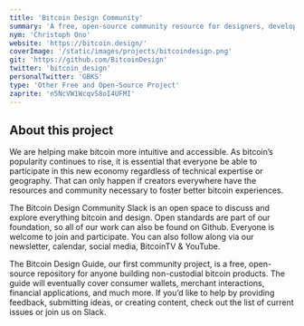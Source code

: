```yaml
---
title: 'Bitcoin Design Community'
summary: 'A free, open-source community resource for designers, developers, and others working on non-custodial Bitcoin products.'
nym: 'Christoph Ono'
website: 'https://bitcoin.design/'
coverImage: '/static/images/projects/bitcoindesign.png'
git: 'https://github.com/BitcoinDesign'
twitter: 'bitcoin_design'
personalTwitter: 'GBKS'
type: 'Other Free and Open-Source Project'
zaprite: 'n5NcVW1WcqvS8oI4UFMI'
---
```


## About this project

We are helping make bitcoin more intuitive and accessible. As bitcoin’s popularity continues to rise, it is essential that everyone be able to participate in this new economy regardless of technical expertise or geography. That can only happen if creators everywhere have the resources and community necessary to foster better bitcoin experiences.

The Bitcoin Design Community Slack is an open space to discuss and explore everything bitcoin and design. Open standards are part of our foundation, so all of our work can also be found on Github. Everyone is welcome to join and participate. You can also follow along via our newsletter, calendar, social media, BitcoinTV & YouTube.

The Bitcoin Design Guide, our first community project, is a free, open-source repository for anyone building non-custodial bitcoin products. The guide will eventually cover consumer wallets, merchant interactions, financial applications, and much more. If you’d like to help by providing feedback, submitting ideas, or creating content, check out the list of current issues or join us on Slack.
